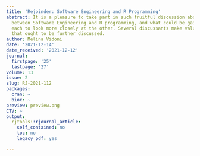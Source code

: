 ```yaml
---
title: 'Rejoinder: Software Engineering and R Programming'
abstract: It is a pleasure to take part in such fruitful discussion about the relationship
  between Software Engineering and R programming, and what could be gain by allowing
  each to look more closely at the other. Several discussants make valuable arguments
  that ought to be further discussed.
author: Melina Vidoni
date: '2021-12-14'
date_received: '2021-12-12'
journal:
  firstpage: '25'
  lastpage: '27'
volume: 13
issue: 2
slug: RJ-2021-112
packages:
  cran: ~
  bioc: ~
preview: preview.png
CTV: ~
output:
  rjtools::rjournal_article:
    self_contained: no
    toc: no
    legacy_pdf: yes

---
```

